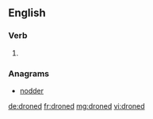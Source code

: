 ==English==

===Verb===
{{head|en}}

# {{en-past of|drone}}

===Anagrams===
* [[nodder#English|nodder]]

[[de:droned]]
[[fr:droned]]
[[mg:droned]]
[[vi:droned]]